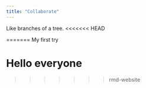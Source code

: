 ```yaml
---
title: "Collaborate"
---
```


Like branches of a tree.
<<<<<<< HEAD

=======
My first try 

# Hello everyone
>>>>>>> rmd-website
